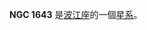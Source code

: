 {{NGCInfoBox|NGCID=NGC 1643|發現者=弗里德里希·威廉·赫歇爾|發現日期=1786年11月28日|其他編號=MCG -1-13-1,IRAS04412-0524|曆元=J2000.0|赤經=4時43分43.9秒
|赤緯=-5°19'8"|星座=波江座|星體=星系|星等=13.3|表面亮度=13.5|藍等=14.1}}

'''NGC 1643''' 是[[波江座|波江座]]的一個[[星系|星系]]。

{{NGCReference|1643}}
{{Catalogs|NGC=1643}}